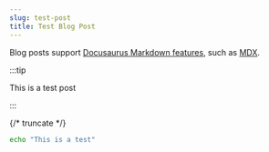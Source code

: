 ```yaml
---
slug: test-post
title: Test Blog Post
---
```


Blog posts support [Docusaurus Markdown features](https://docusaurus.io/docs/markdown-features), such as [MDX](https://mdxjs.com/).

:::tip

This is a test post

:::

{/* truncate */}

```bash
echo "This is a test"
```